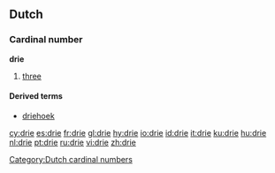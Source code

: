 ==Dutch==
[[Category:Dutch cardinal numbers]]
===Cardinal number===
'''drie'''
# [[three]]

====Derived terms====
* [[driehoek]]

[[cy:drie]]
[[es:drie]]
[[fr:drie]]
[[gl:drie]]
[[hy:drie]]
[[io:drie]]
[[id:drie]]
[[it:drie]]
[[ku:drie]]
[[hu:drie]]
[[nl:drie]]
[[pt:drie]]
[[ru:drie]]
[[vi:drie]]
[[zh:drie]]